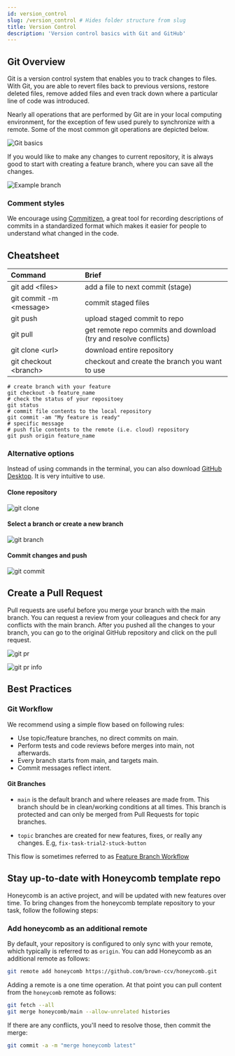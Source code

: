 ---
id: version_control
slug: /version_control # Hides folder structure from slug
title: Version Control
description: 'Version control basics with Git and GitHub'
---

## Git Overview

Git is a version control system that enables you to track changes to files. With Git, you are able to revert files back to previous versions, restore deleted files, remove added files and even track down where a particular line of code was introduced.

Nearly all operations that are performed by Git are in your local computing environment, for the exception of few used purely to synchronize with a remote. Some of the most common git operations are depicted below.


![Git basics](../assets/further_reading/git_basics.png)

If you would like to make any changes to current repository, it is always good to start with creating a feature branch, where you can save all the changes.

![Example branch](../assets/further_reading/branch_1.png)

### Comment styles

We encourage using [Commitizen](http://commitizen.github.io/cz-cli/), a great tool for recording descriptions of commits in a standardized format which makes it easier for people to understand what changed in the code.

## Cheatsheet

| Command                       | Brief                                                              |
| :---------------------------- | :----------------------------------------------------------------- |
| git add &lt;files&gt;         | add a file to next commit \(stage\)                                |
| git commit -m &lt;message&gt; | commit staged files                                                |
| git push                      | upload staged commit to repo                                       |
| git pull                      | get remote repo commits and download \(try and resolve conflicts\) |
| git clone &lt;url&gt;         | download entire repository                                         |
| git checkout &lt;branch&gt;   | checkout and create the branch you want to use                     |

```shell
# create branch with your feature
git checkout -b feature_name
# check the status of your repositoey
git status
# commit file contents to the local repository
git commit -am "My feature is ready"
# specific message
# push file contents to the remote (i.e. cloud) repository
git push origin feature_name
```

### Alternative options

Instead of using commands in the terminal, you can also download [GitHub Desktop](https://desktop.github.com/). It is very intuitive to use.


#### Clone repository

![git clone](../assets/further_reading/git_clone.png)

#### Select a branch or create a new branch

![git branch](../assets/further_reading/git_branch.png)

#### Commit changes and push

![git commit](../assets/further_reading/git_commit.png)

## Create a Pull Request

Pull requests are useful before you merge your branch with the main branch. You can request a review from your colleagues and check for any conflicts with the main branch. After you pushed all the changes to your branch, you can go to the original GitHub repository and click on the pull request.

![git pr](../assets/further_reading/pull_request_1.png)

![git pr info](../assets/further_reading/pull_request_info_1.png)

## Best Practices

### Git Workflow

We recommend using a simple flow based on following rules:

- Use topic/feature branches, no direct commits on main.
- Perform tests and code reviews before merges into main, not afterwards.
- Every branch starts from main, and targets main.
- Commit messages reflect intent.

#### Git Branches

- `main` is the default branch and where releases are made from. This branch should be in clean/working conditions at all times. This branch is protected and can only be merged from Pull Requests for topic branches.

- `topic` branches are created for new features, fixes, or really any changes. E.g, `fix-task-trial2-stuck-button`

This flow is sometimes referred to as [Feature Branch Workflow](https://docs.gitlab.com/ee/gitlab-basics/feature_branch_workflow.html)

## Stay up-to-date with Honeycomb template repo

Honeycomb is an active project, and will be updated with new features over time. To bring changes from the honeycomb template repository to
your task, follow the following steps:

### Add honeycomb as an additional remote

By default, your repository is configured to only sync with your remote, which typically is referred to as `origin`. You can add Honeycomb as an additional remote as follows:

```bash
git remote add honeycomb https://github.com/brown-ccv/honeycomb.git
```

Adding a remote is a one time operation. At that point you can pull content from the `honeycomb` remote as follows:

```bash
git fetch --all
git merge honeycomb/main --allow-unrelated histories
```

If there are any conflicts, you'll need to resolve those, then commit the merge:

```bash
git commit -a -m "merge honeycomb latest"
```
